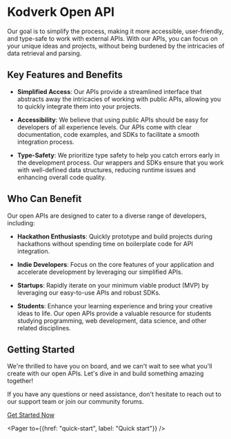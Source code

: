 # Kodverk Open API

 Our goal is to simplify the process, making it more accessible, user-friendly, and type-safe to work with external APIs. With our APIs, you can focus on your unique ideas and projects, without being burdened by the intricacies of data retrieval and parsing.

## Key Features and Benefits

- **Simplified Access**: Our APIs provide a streamlined interface that abstracts away the intricacies of working with public APIs, allowing you to quickly integrate them into your projects.

- **Accessibility**: We believe that using public APIs should be easy for developers of all experience levels. Our APIs come with clear documentation, code examples, and SDKs to facilitate a smooth integration process.

- **Type-Safety**: We prioritize type safety to help you catch errors early in the development process. Our wrappers and SDKs ensure that you work with well-defined data structures, reducing runtime issues and enhancing overall code quality.

## Who Can Benefit

Our open APIs are designed to cater to a diverse range of developers, including:

- **Hackathon Enthusiasts**: Quickly prototype and build projects during hackathons without spending time on boilerplate code for API integration.

- **Indie Developers**: Focus on the core features of your application and accelerate development by leveraging our simplified APIs.

- **Startups**: Rapidly iterate on your minimum viable product (MVP) by leveraging our easy-to-use APIs and robust SDKs.

- **Students**: Enhance your learning experience and bring your creative ideas to life. Our open APIs provide a valuable resource for students studying programming, web development, data science, and other related disciplines.

## Getting Started


We're thrilled to have you on board, and we can't wait to see what you'll create with our open APIs. Let's dive in and build something amazing together!

If you have any questions or need assistance, don't hesitate to reach out to our support team or join our community forums.

[Get Started Now](getting-started)

<Pager to={{href: "quick-start", label: "Quick start"}} />


